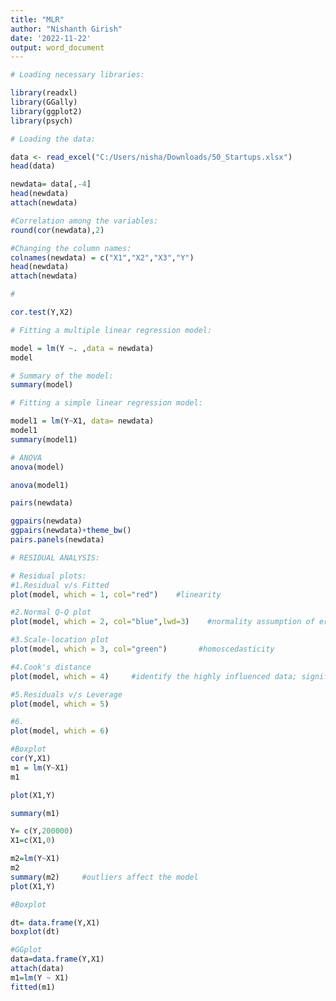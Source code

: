 ---
title: "MLR"
author: "Nishanth Girish"
date: '2022-11-22'
output: word_document
---

```{r}
# Loading necessary libraries:

library(readxl)
library(GGally)
library(ggplot2)
library(psych)
```

```{r}
# Loading the data:

data <- read_excel("C:/Users/nisha/Downloads/50_Startups.xlsx")
head(data)
```

```{r}

newdata= data[,-4]
head(newdata)
attach(newdata)
```

```{r}
#Correlation among the variables:
round(cor(newdata),2)
```

```{r}
#Changing the column names:
colnames(newdata) = c("X1","X2","X3","Y")
head(newdata)
attach(newdata)
```

```{r}
#

cor.test(Y,X2)
```

```{r}
# Fitting a multiple linear regression model:

model = lm(Y ~. ,data = newdata)
model

# Summary of the model:
summary(model)
```

```{r}
# Fitting a simple linear regression model:

model1 = lm(Y~X1, data= newdata)
model1
summary(model1)
```

```{r}
# ANOVA 
anova(model)
```
```{r}
anova(model1)
```
```{r}
pairs(newdata)
```


```{r}
ggpairs(newdata)
ggpairs(newdata)+theme_bw()
pairs.panels(newdata)
```

```{r}

# RESIDUAL ANALYSIS:

# Residual plots:
#1.Residual v/s Fitted
plot(model, which = 1, col="red")    #linearity

#2.Normal Q-Q plot
plot(model, which = 2, col="blue",lwd=3)    #normality assumption of error terms

#3.Scale-location plot
plot(model, which = 3, col="green")       #homoscedasticity

#4.Cook's distance
plot(model, which = 4)     #identify the highly influenced data; significant obsvs.

#5.Residuals v/s Leverage
plot(model, which = 5) 

#6. 
plot(model, which = 6) 
```

```{r}
#Boxplot
cor(Y,X1)
m1 = lm(Y~X1)
m1

plot(X1,Y)

summary(m1)
```

```{r}
Y= c(Y,200000)
X1=c(X1,0)

m2=lm(Y~X1)
m2
summary(m2)     #outliers affect the model
plot(X1,Y)

```

```{r}
#Boxplot

dt= data.frame(Y,X1)
boxplot(dt)
```
```{r}
#GGplot
data=data.frame(Y,X1)
attach(data)
m1=lm(Y ~ X1)
fitted(m1)
```

